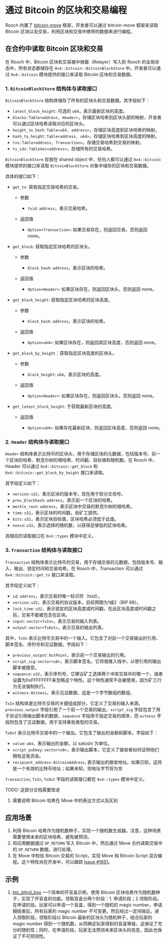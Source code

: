 # 通过 Bitcoin 的区块和交易编程


Rooch 内置了 [bitcoin-move](https://github.com/rooch-network/rooch/tree/main/frameworks/bitcoin-move) 框架，开发者可以通过 bitcoin-move 框架来读取 Bitcoin 区块以及交易，利用区块和交易中携带的数据来进行编程。

## 在合约中读取 Bitcoin 区块和交易

在 Rooch 中，Bitcoin 区块和交易被中继器（Relayer）写入到 Rooch 的全局状态中，所有状态都储存在 `0x4::bitcoin::BitcoinBlockStore` 中。开发者可以通过 `0x4::bitcoin` 模块提供的接口来读取 Bitcoin 区块和交易数据。

### 1. `BitcoinBlockStore` 结构体与读取接口

`BitcoinBlockStore` 结构体储存了所有的区块头和交易数据。其字段如下：

- `latest_block_height`: 可选的 `u64`，表示最新区块的高度。
- `blocks`: `Table<address, Header>`，存储区块哈希到区块头部的映射，开发者可以通过区块哈希读取对应的区块头。
- `height_to_hash`: `Table<u64, address>`，存储区块高度到区块哈希的映射。
- `hash_to_height`: `Table<address, u64>`，存储区块哈希到区块高度的映射。
- `txs`: `Table<address, Transaction>`，存储交易哈希到交易的映射。
- `tx_ids`: `TableVec<address>`，存储所有的交易哈希。

`BitcoinBlockStore` 存放在 shared object 中，任何人都可以通过 `0x4::bitcoin` 模块提供的接口来读取 `BitcoinBlockStore` 对象中储存的区块和交易数据。

具体的接口如下：

- `get_tx`: 获取指定交易哈希的交易。

    - 参数

        - `txid`: `address`，表示交易哈希。

    - 返回值

        - `Option<Transaction>`: 如果交易存在，则返回交易，否则返回 none。

- `get_block`: 获取指定区块哈希的区块头。

    - 参数

        - `block_hash`: `address`，表示区块的哈希。

    - 返回值

        - `Option<Header>`: 如果区块存在，则返回区块头，否则返回 none。

- `get_block_height`: 获取指定区块哈希的区块高度。

    - 参数

        - `block_hash`: `address`，表示区块的哈希。

    - 返回值

        - `Option<u64>`: 如果区块存在，则返回其区块高度，否则返回 none。

- `get_block_by_height`：获取指定区块高度的区块头。

    - 参数

        - `block_height`: `u64`，表示区块的高度。

    - 返回值

        - `Option<Header>`: 如果区块存在，则返回区块头，否则返回 none。

- `get_latest_block_height`: 于获取最新区块的高度。

    - 返回值

        - `Option<u64>`: 如果存在最新区块，则返回区块高度，否则返回 none。

### 2. `Header` 结构体与读取接口

`Header` 结构体表示比特币的区块头，用于存储区块的元数据，包括版本号、前一个区块的哈希、默克尔树的根哈希、时间戳、目标值和随机数。在 Rooch 中，Header 可以通过 `0x4::bitcoin::get_block` 和 `0x4::bitcoin::get_block_by_height` 接口来读取。

其字段定义如下：

- `version`: `u32`，表示区块的版本号，现在用于软分叉信号。
- `prev_blockhash`: `address`，表示前一个区块的哈希。
- `merkle_root`: `address`，表示区块中交易的默克尔树的根哈希。
- `time`: `u32`，表示区块的时间戳，由矿工提供。
- `bits`: `u32`，表示区块目标值，区块哈希必须低于此值。
- `nonce`: `u32`，表示选择的随机数，以获得足够低的区块哈希。

其相应的读取接口在 `0x4::types` 模块中定义。

### 3. `Transaction` 结构体与读取接口

`Transaction` 结构体表示比特币的交易，用于存储交易的元数据，包括版本号、输入、输出、锁定时间和交易哈希。在 Rooch 中，Transaction 可以通过 `0x4::bitcoin::get_tx` 接口来读取。

其字段定义如下：

- `id`: `address`，表示交易的唯一标识符（txid）。
- `version`: `u32`，表示交易的协议版本，目前预期为1或2（BIP 68）。
- `lock_time`: `u32`，表示锁定的区块高度或时间戳，在此区块高度或时间戳之前，交易不能被包含在区块。
- `input`: `vector<TxIn>`，表示交易的输入列表。
- `output`: `vector<TxOut>`，表示交易的输出列表。

其中，`TxIn` 表示比特币交易中的一个输入。它包含了对前一个交易输出的引用、脚本签名、序列号和见证数据。字段如下：

- `previous_output`: `OutPoint`，表示前一个交易输出的引用。
- `script_sig`: `vector<u8>`，表示脚本签名，它将值推入栈中，以使引用的输出脚本被接受。
- `sequence`: `u32`，表示序列号，它建议矿工选择两个冲突交易中的哪一个，或者设置为0xFFFFFFFF来忽略这个特性。这个特性通常不会被使用，因为矿工行为无法强制执行。
- `witness`: `Witness`，表示见证数据，这是一个字节数组的数组。

`TxIn` 结构体是比特币交易的关键组成部分，它定义了交易的输入来源。`previous_output` 字段引用了一个前一个交易的输出，`script_sig` 字段包含了用于验证引用输出脚本的数据，`sequence` 字段用于指定交易的顺序，而 `witness` 字段则包含了见证数据，用于支持某些类型的交易。

`TxOut` 表示比特币交易中的一个输出。它包含了输出的金额和脚本。字段如下：

- `value`: `u64`，表示输出的金额，以 satoshi 为单位。
- `script_pubkey`: `vector<u8>`，表示输出脚本，它定义了接收者如何证明他们拥有这笔资金。
- `recipient_address`: `BitcoinAddress`, 表示输出的接收地址。如果已知，这将是一个有效的比特币地址；如果未知，则地址字节将为空

`Transaction`, `TxIn`, `TxOut` 字段的读取接口都在 `0x4::types` 模块中定义。

<Callout>
TODO: 这部分文档需要改进

1. 需要说明 Bitcoin 哈希在 Move 中的表达方式以及区别
</Callout>


## 应用场景

1. 利用 Bitcoin 哈希作为随机数种子，实现一个随机数生成器。注意，这种场景需要使用未来的区块哈希，避免被预测。
2. 将应用数据通过 `OP_RETURN` 写入 Bitcoin 中，然后通过 Move 合约读取交易中的 `OP_RETURN` 数据，进行处理。
3. 在 Move 中校验 Bitcoin 交易的 Script，实现 Move 和 Bitcoin Script 混合编程。这个特性尚在开发中，可以跟踪 [Issue #1651](https://github.com/rooch-network/rooch/issues/1651)。

## 示例
1. [btc_blind_box](https://github.com/rooch-network/rooch/blob/main/examples/btc_blind_box)
    一个简单的开盲盒示例，使用 Bitcoin 区块哈希作为随机数种子，实现了开盲盒的功能。领取盲盒分两个阶段：1. 申请阶段；2.领取阶段。在申请阶段，玩家可以申请一个盲盒，得到一个随机的 magic number，申请期结束后，所有玩家的 magic number 不可变更。然后经过一定间隔后，进入领取阶段，领取阶段以 Bitcoin 最新的区块头为随机种子，结合玩家的 magic number 得到一个随机数，从而确定玩家得到的盲盒等级，这保证了充分的随机性；同时，在申请阶段，玩家无法预测未来区块头的信息，因此也保证了不可预测性。
